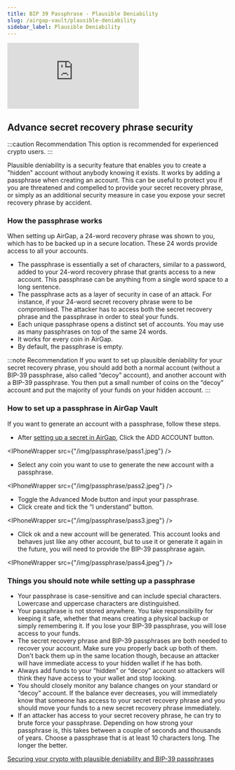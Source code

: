 ```yaml
---
title: BIP 39 Passphrase - Plausible Deniability
slug: /airgap-vault/plausible-deniability
sidebar_label: Plausible Deniability
---
```



<div class="yt-container">
  <iframe
    class="yt-video"
    src="https://www.youtube.com/embed/Dg3Dy7ifrEY"
    frameborder="0"
    allowfullscreen
  ></iframe>
</div>

## Advance secret recovery phrase security

:::caution Recommendation
This option is recommended for experienced crypto users.
:::

Plausible deniability is a security feature that enables you to create a "hidden" account without anybody knowing it exists.
It works by adding a passphrase when creating an account. This can be useful to protect you if you are threatened and compelled to provide your secret recovery phrase, or simply as an additional security measure in case you expose your secret recovery phrase by accident.

### How the passphrase works

When setting up AirGap, a 24-word recovery phrase was shown to you, which has to be backed up in a secure location. These 24 words provide access to all your accounts.

- The passphrase is essentially a set of characters, similar to a password, added to your 24-word recovery phrase that grants access to a new account. This passphrase can be anything from a single word space to a long sentence.
- The passphrase acts as a layer of security in case of an attack. For instance, if your 24-word secret recovery phrase were to be compromised. The attacker has to access both the secret recovery phrase and the passphrase in order to steal your funds.
- Each unique passphrase opens a distinct set of accounts. You may use as many passphrases on top of the same 24 words.
- It works for every coin in AirGap.
- By default, the passphrase is empty.

:::note Recommendation
If you want to set up plausible deniability for your secret recovery phrase, you should add both a normal account (without a BIP-39 passphrase, also called “decoy” account), and another account with a BIP-39 passphrase.
You then put a small number of coins on the “decoy” account and put the majority of your funds on your hidden account.
:::

### How to set up a passphrase in AirGap Vault

If you want to generate an account with a passphrase, follow these steps.

- After [setting up a secret in AirGap](https://medium.com/airgap-it/airgap-the-step-by-step-guide-c4c3d3fe9a05), Click the ADD ACCOUNT button.

<IPhoneWrapper src={"/img/passphrase/pass1.jpeg"} />

- Select any coin you want to use to generate the new account with a passphrase.

<IPhoneWrapper src={"/img/passphrase/pass2.jpeg"} />

- Toggle the Advanced Mode button and input your passphrase.
- Click create and tick the “I understand” button.

<IPhoneWrapper src={"/img/passphrase/pass3.jpeg"} />

- Click ok and a new account will be generated. This account looks and behaves just like any other account, but to use it or generate it again in the future, you will need to provide the BIP-39 passphrase again.

<IPhoneWrapper src={"/img/passphrase/pass4.jpeg"} />

### Things you should note while setting up a passphrase

- Your passphrase is case-sensitive and can include special characters. Lowercase and uppercase characters are distinguished.
- Your passphrase is not stored anywhere. You take responsibility for keeping it safe, whether that means creating a physical backup or simply remembering it. If you lose your BIP-39 passphrase, you will lose access to your funds.
- The secret recovery phrase and BIP-39 passphrases are both needed to recover your account. Make sure you properly back up both of them. Don't back them up in the same location though, because an attacker will have immediate access to your hidden wallet if he has both.
- Always add funds to your “hidden” or “decoy” account so attackers will think they have access to your wallet and stop looking.
- You should closely monitor any balance changes on your standard or “decoy” account. If the balance ever decreases, you will immediately know that someone has access to your secret recovery phrase and you should move your funds to a new secret recovery phrase immediately.
- If an attacker has access to your secret recovery phrase, he can try to brute force your passphrase. Depending on how strong your passphrase is, this takes between a couple of seconds and thousands of years. Choose a passphrase that is at least 10 characters long. The longer the better.

[Securing your crypto with plausible deniability and BIP-39 passphrases](https://medium.com/airgap-it/securing-your-crypto-with-plausible-deniability-and-bip-39-passphrases-3bb80be72e75)
